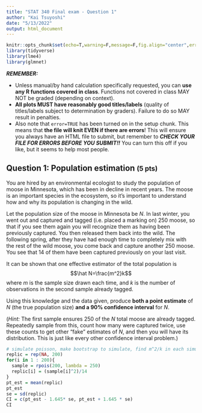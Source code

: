 ```yaml
---
title: "STAT 340 Final exam - Question 1"
author: "Kai Tsuyoshi"
date: "5/13/2022"
output: html_document
---
```


```r
knitr::opts_chunk$set(echo=T,warning=F,message=F,fig.align="center",error=T)
library(tidyverse)
library(lme4)
library(glmnet)
```



***REMEMBER:***


 - Unless manual/by hand calculation specifically requested, you can **use any R functions covered in class**. Functions not covered in class MAY NOT be graded (depending on context).
 - **All plots MUST have reasonably good titles/labels** (quality of titles/labels subject to determination by graders). Failure to do so MAY result in penalties.
 - Also note that `error=TRUE` has been turned on in the setup chunk. This means that **the file will knit EVEN if there are errors**! This will ensure you always have an HTML file to submit, but remember to ***CHECK YOUR FILE FOR ERRORS BEFORE YOU SUBMIT!!*** You can turn this off if you like, but it seems to help most people.



## Question 1: Population estimation <small>(5 pts)</small>


You are hired by an environmental ecologist to study the population of moose in Minnesota, which has been in decline in recent years. The moose is an important species in the ecosystem, so it's important to understand how and why its population is changing in the wild.

Let the population size of the moose in Minnesota be $N$. In last winter, you went out and captured and tagged (i.e. placed a marking on) 250 moose, so that if you see them again you will recognize them as having been previously captured. You then released them back into the wild. The following spring, after they have had enough time to completely mix with the rest of the wild moose, you come back and capture another 250 moose. You see that 14 of them have been captured previously on your last visit.

It can be shown that one effective estimator of the total population is $$\hat N=\frac{m^2}k$$ where $m$ is the sample size drawn each time, and $k$ is the number of observations in the second sample already tagged.

Using this knowledge and the data given, produce **both a point estimate** of $N$ (the true population size) **and a 90% confidence interval** for $N$.

(*Hint:* The first sample ensures 250 of the $N$ total moose are already tagged. Repeatedly sample from this, count how many were captured twice, use these counts to get other "fake" estimates of $N$, and then you will have its distribution. This is just like every other confidence interval problem.)

```r
# simulate poisson, make bootstrap to simulate, find m^2/k in each simulation, find point estimate and 90% 
replic = rep(NA, 200)
for(i in 1 : 200){
  sample = rpois(200, lambda = 250)
  replic[i] = (sample[i]^2)/14
}
pt_est = mean(replic)
pt_est
se = sd(replic)
CI = c(pt_est - 1.645* se, pt_est + 1.645 * se)
CI

```


